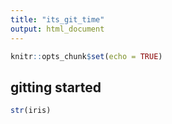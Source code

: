 ```yaml
---
title: "its_git_time"
output: html_document
---
```


```r
knitr::opts_chunk$set(echo = TRUE)
```

## gitting started

```r
str(iris)
```

